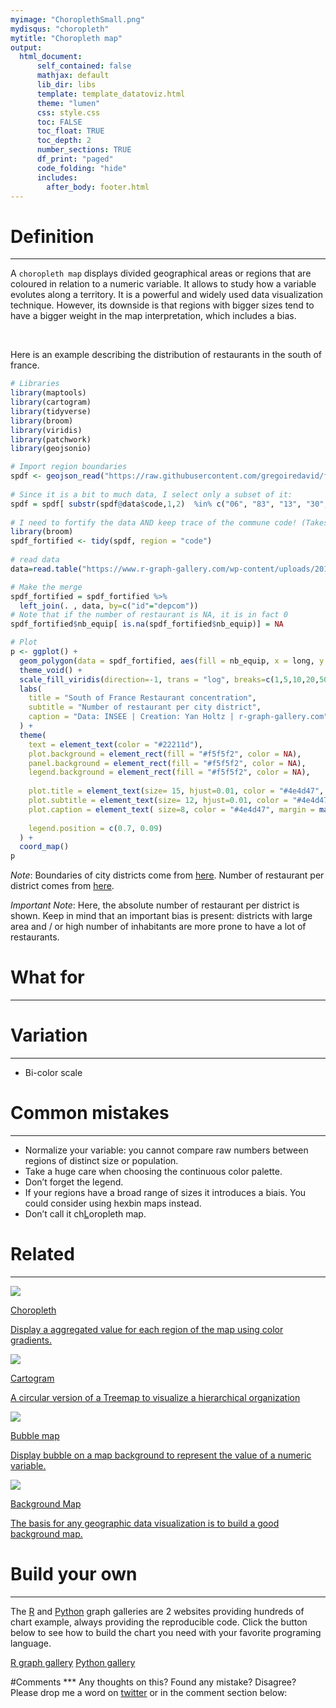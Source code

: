 ```yaml
---
myimage: "ChoroplethSmall.png"
mydisqus: "choropleth"
mytitle: "Choropleth map"
output:
  html_document:
      self_contained: false    
      mathjax: default
      lib_dir: libs
      template: template_datatoviz.html
      theme: "lumen"
      css: style.css
      toc: FALSE
      toc_float: TRUE
      toc_depth: 2
      number_sections: TRUE
      df_print: "paged"
      code_folding: "hide"
      includes: 
        after_body: footer.html
---
```



<div class="mycontent">




# Definition {#definition}
***
A `choropleth map` displays divided geographical areas or regions that are coloured in relation to a numeric variable. It allows to study how a variable evolutes along a territory. It is a powerful and widely used data visualization technique. However, its downside is that regions with bigger sizes tend to have a bigger weight in the map interpretation, which includes a bias.

<br>

Here is an example describing the distribution of restaurants in the south of france. 

```r
# Libraries
library(maptools)
library(cartogram)
library(tidyverse)
library(broom)
library(viridis)
library(patchwork)
library(geojsonio)

# Import region boundaries
spdf <- geojson_read("https://raw.githubusercontent.com/gregoiredavid/france-geojson/master/communes.geojson",  what = "sp")
 
# Since it is a bit to much data, I select only a subset of it:
spdf = spdf[ substr(spdf@data$code,1,2)  %in% c("06", "83", "13", "30", "34", "11", "66") , ]
 
# I need to fortify the data AND keep trace of the commune code! (Takes 2 minutes)
library(broom)
spdf_fortified <- tidy(spdf, region = "code")
 
# read data
data=read.table("https://www.r-graph-gallery.com/wp-content/uploads/2017/12/data_on_french_states.csv", header=T, sep=";")

# Make the merge
spdf_fortified = spdf_fortified %>%
  left_join(. , data, by=c("id"="depcom")) 
# Note that if the number of restaurant is NA, it is in fact 0
spdf_fortified$nb_equip[ is.na(spdf_fortified$nb_equip)] = NA

# Plot
p <- ggplot() +
  geom_polygon(data = spdf_fortified, aes(fill = nb_equip, x = long, y = lat, group = group) , size=0, alpha=0.9) +
  theme_void() +
  scale_fill_viridis(direction=-1, trans = "log", breaks=c(1,5,10,20,50,100), name="Number of restaurant", guide = guide_legend( keyheight = unit(3, units = "mm"), keywidth=unit(12, units = "mm"), label.position = "bottom", title.position = 'top', nrow=1) ) +
  labs(
    title = "South of France Restaurant concentration",
    subtitle = "Number of restaurant per city district", 
    caption = "Data: INSEE | Creation: Yan Holtz | r-graph-gallery.com"
  ) +
  theme(
    text = element_text(color = "#22211d"), 
    plot.background = element_rect(fill = "#f5f5f2", color = NA), 
    panel.background = element_rect(fill = "#f5f5f2", color = NA), 
    legend.background = element_rect(fill = "#f5f5f2", color = NA),
    
    plot.title = element_text(size= 15, hjust=0.01, color = "#4e4d47", margin = margin(b = -0.1, t = 0.4, l = 2, unit = "cm")),
    plot.subtitle = element_text(size= 12, hjust=0.01, color = "#4e4d47", margin = margin(b = -0.1, t = 0.43, l = 2, unit = "cm")),
    plot.caption = element_text( size=8, color = "#4e4d47", margin = margin(b = 0.3, r=-99, unit = "cm") ),
    
    legend.position = c(0.7, 0.09)
  ) +
  coord_map()
p
```



*Note*: Boundaries of city districts come from [here](https://github.com/gregoiredavid/france-geojson). Number of restaurant per district comes from [here](https://www.insee.fr/fr/statistiques/2410933).

*Important Note*: Here, the absolute number of restaurant per district is shown. Keep in mind that an important bias is present: districts with large area and / or high number of inhabitants are more prone to have a lot of restaurants. 




# What for
***



# Variation {#variation}
***

- Bi-color scale



# Common mistakes {#mistake}
***

- Normalize your variable: you cannot compare raw numbers between regions of distinct size or population.
- Take a huge care when choosing the continuous color palette.
- Don't forget the legend.
- If your regions have a broad range of sizes it introduces a biais. You could consider using hexbin maps instead.
- Don't call it ch<u>L</u>oropleth map.


# Related {#related}
***

<div class="row">
  <div class="col-lg-3 col-md-3 col-sm-3">
  <a href="https://www.data-to-viz.com/graph/choropleth.html" class="btn btn-primary mybtnrelated" style="margin-bottom:4px;white-space: normal !important;">
  <img  src="https://github.com/holtzy/data_to_viz/raw/master/img/section/ChoroplethSmall.png">
  <p class="mytitlerelated">Choropleth</p>
  <p class="mytextrelated">Display a aggregated value for each region of the map using color gradients.</p>
  </a>
  </div>
  <div class="col-lg-3 col-md-3 col-sm-3">
  <a href="https://www.data-to-viz.com/graph/cartogram.html" class="btn btn-primary mybtnrelated" style="margin-bottom:4px;white-space: normal !important;">
  <img  src="https://github.com/holtzy/data_to_viz/raw/master/img/section/CartogramSmall.png">
  <p class="mytitlerelated">Cartogram</p>
  <p class="mytextrelated">A circular version of a Treemap to visualize a hierarchical organization</p>
  </a>
  </div>
  <div class="col-lg-3 col-md-3 col-sm-3">
  <a href="https://www.data-to-viz.com/graph/bubblemap.html" class="btn btn-primary mybtnrelated" style="margin-bottom:4px;white-space: normal !important;">
  <img  src="https://github.com/holtzy/data_to_viz/raw/master/img/section/BubbleMapSmall.png">
  <p class="mytitlerelated">Bubble map</p>
  <p class="mytextrelated">Display bubble on a map background to represent the value of a numeric variable.</p>
  </a>
  </div>
  <div class="col-lg-3 col-md-3 col-sm-3">
  <a href="https://www.data-to-viz.com/graph/map.html" class="btn btn-primary mybtnrelated" style="margin-bottom:4px;white-space: normal !important;">
  <img  src="https://github.com/holtzy/data_to_viz/raw/master/img/section/MapSmall.png">
  <p class="mytitlerelated">Background Map</p>
  <p class="mytextrelated">The basis for any geographic data visualization is to build a good background map.</p>
  </a>
  </div>
</div>



# Build your own {#code}
***

The [R](https://www.r-graph-gallery.com) and [Python](https://www.python-graph-gallery.com) graph galleries are 2 websites providing hundreds of chart example, always providing the reproducible code. Click the button below to see how to build the chart you need with your favorite programing language.

<p>
<a href="https://www.r-graph-gallery.com/chloropleth-map/" class="btn btn-primary">R graph gallery</a>
<a href="https://python-graph-gallery.com/choropleth-map/" class="btn btn-primary">Python gallery</a>
</p>



#Comments
***
Any thoughts on this? Found any mistake? Disagree? Please drop me a word on [twitter](https://twitter.com/R_Graph_Gallery) or in the comment section below:
<br>



</div>














